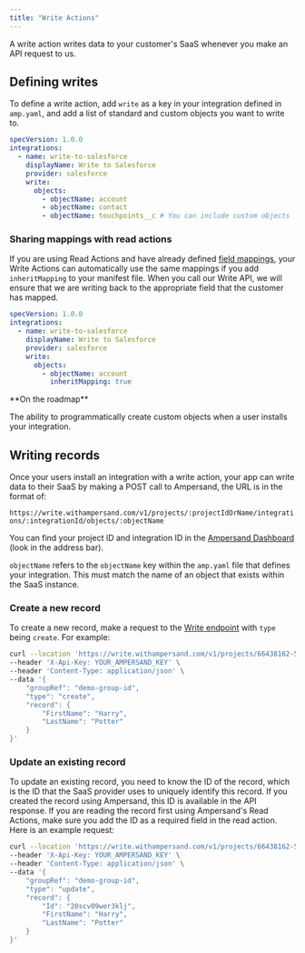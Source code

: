 ```yaml
---
title: "Write Actions"
---
```


A write action writes data to your customer's SaaS whenever you make an API request to us.

## Defining writes

To define a write action, add `write` as a key in your integration defined in `amp.yaml`, and add a list of standard and custom objects you want to write to.

```YAML
specVersion: 1.0.0
integrations: 
  - name: write-to-salesforce
    displayName: Write to Salesforce
    provider: salesforce
    write:
      objects:
        - objectName: account
        - objectName: contact
        - objectName: touchpoints__c # You can include custom objects
```

### Sharing mappings with read actions

If you are using Read Actions and have already defined [field mappings](/define-integrations/read-actions#field-mappings), your Write Actions can automatically use the same mappings if you add `inheritMapping` to your manifest file. When you call our Write API, we will ensure that we are writing back to the appropriate field that the customer has mapped. 

```YAML
specVersion: 1.0.0
integrations: 
  - name: write-to-salesforce
    displayName: Write to Salesforce
    provider: salesforce
    write:
      objects:
        - objectName: account
          inheritMapping: true
```

<Note>
**On the roadmap**

 The ability to programmatically create custom objects when a user installs your integration.
</Note>

## Writing records

Once your users install an integration with a write action, your app can write data to their SaaS by making a POST call to Ampersand, the URL is in the format of:

`https://write.withampersand.com/v1/projects/:projectIdOrName/integrations/:integrationId/objects/:objectName`

You can find your project ID and integration ID in the [Ampersand Dashboard](https://dashboard.withampersand.com) (look in the address bar).

`objectName` refers to the `objectName` key within the `amp.yaml` file that defines your integration. This must match the name of an object that exists within the SaaS instance.

### Create a new record

To create a new record, make a request to the [Write endpoint](/reference/write/create-update-upsert-or-delete-records) with `type` being `create`. For example:

```bash
curl --location 'https://write.withampersand.com/v1/projects/66438162-5299-4669-a41d-85c5a3b1a83e/integrations/113e9685-9a51-42cc-8662-9d9725b17f14/objects/contact' \
--header 'X-Api-Key: YOUR_AMPERSAND_KEY' \
--header 'Content-Type: application/json' \
--data '{
    "groupRef": "demo-group-id",
    "type": "create",
    "record": {
        "FirstName": "Harry",
        "LastName": "Potter"
    }
}'
```

### Update an existing record

To update an existing record, you need to know the ID of the record, which is the ID that the SaaS provider uses to uniquely identify this record. If you created the record using Ampersand, this ID is available in the API response. If you are reading the record first using Ampersand's Read Actions, make sure you add the ID as a required field in the read action. Here is an example request:

```bash
curl --location 'https://write.withampersand.com/v1/projects/66438162-5299-4669-a41d-85c5a3b1a83e/integrations/113e9685-9a51-42cc-8662-9d9725b17f14/objects/contact' \
--header 'X-Api-Key: YOUR_AMPERSAND_KEY' \
--header 'Content-Type: application/json' \
--data '{
    "groupRef": "demo-group-id",
    "type": "update",
    "record": {
        "Id": "20scv09wer3klj",
        "FirstName": "Harry",
        "LastName": "Potter"
    }
}'
```
